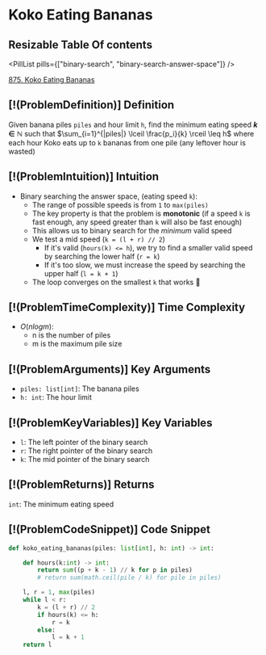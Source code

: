 # Koko Eating Bananas

## Resizable Table Of contents

<DifficultyBadge difficulty="medium" />

<PillList pills={["binary-search", "binary-search-answer-space"]} />

[875. Koko Eating Bananas](https://leetcode.com/problems/koko-eating-bananas)

## [!(ProblemDefinition)] Definition

Given banana piles `piles` and hour limit `h`, find the minimum eating speed
**$k\in\mathbb{N}$** such that $\sum_{i=1}^{|piles|} \lceil \frac{p_i}{k} \rceil \leq h$ where each hour Koko eats up to `k` bananas from one pile (any leftover hour is wasted)

## [!(ProblemIntuition)] Intuition

- Binary searching the answer space, (eating speed `k`):
    - The range of possible speeds is from `1` to `max(piles)`
    - The key property is that the problem is **monotonic** (if a speed `k` is fast enough, any speed greater than `k` will also be fast enough)
    - This allows us to binary search for the *minimum* valid speed
    - We test a mid speed (`k = (l + r) // 2`)
        - If it's valid (`hours(k) <= h`), we try to find a smaller valid speed by searching the lower half (`r = k`)
        - If it's too slow, we must increase the speed by searching the upper half (`l = k + 1`)
    - The loop converges on the smallest `k` that works 🍌

## [!(ProblemTimeComplexity)] Time Complexity

- $O(n log m)$:
    - n is the number of piles
    - m is the maximum pile size

## [!(ProblemArguments)] Key Arguments

- `piles: list[int]`: The banana piles
- `h: int`: The hour limit

## [!(ProblemKeyVariables)] Key Variables

- `l`: The left pointer of the binary search
- `r`: The right pointer of the binary search
- `k`: The mid pointer of the binary search

## [!(ProblemReturns)] Returns

`int`: The minimum eating speed

## [!(ProblemCodeSnippet)] Code Snippet

```python meta="source=problems/875-koko-eating-bananas/solution.py"
def koko_eating_bananas(piles: list[int], h: int) -> int:

    def hours(k:int) -> int:
        return sum((p + k - 1) // k for p in piles)
        # return sum(math.ceil(pile / k) for pile in piles)

    l, r = 1, max(piles)
    while l < r:
        k = (l + r) // 2
        if hours(k) <= h:
            r = k
        else:
            l = k + 1
    return l
```

